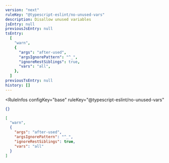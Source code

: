 ```yaml
---
version: "next"
ruleKey: "@typescript-eslint/no-unused-vars"
description: Disallow unused variables
jsEntry: null
previousJsEntry: null
tsEntry:
  [
    "warn",
    {
      "args": "after-used",
      "argsIgnorePattern": "^_",
      "ignoreRestSiblings": true,
      "vars": "all",
    },
  ]
previousTsEntry: null
history: []
---
```


<RuleInfos 
  configKey="base" 
  ruleKey="@typescript-eslint/no-unused-vars" 
>

```json
{}
```

```json
[
  "warn",
  {
    "args": "after-used",
    "argsIgnorePattern": "^_",
    "ignoreRestSiblings": true,
    "vars": "all"
  }
]
```

</RuleInfos>
